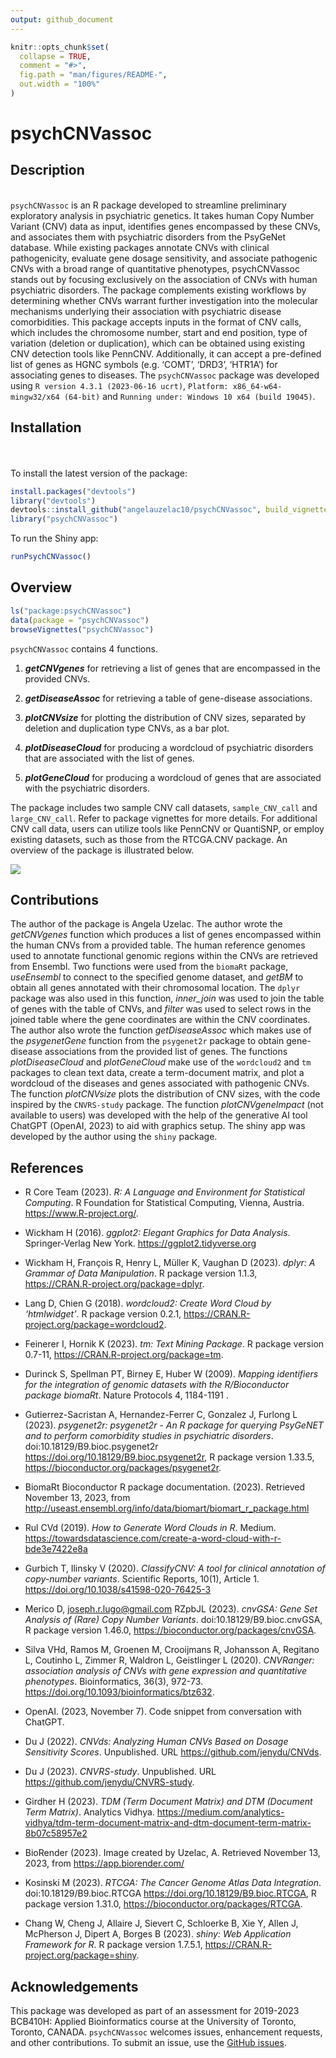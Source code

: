 ```yaml
---
output: github_document
---
```


<!-- README.md is generated from README.Rmd. Please edit that file -->

```r
knitr::opts_chunk$set(
  collapse = TRUE,
  comment = "#>",
  fig.path = "man/figures/README-",
  out.width = "100%"
)
```
# psychCNVassoc

## Description

<br>
`psychCNVassoc` is an R package developed to streamline preliminary exploratory analysis in psychiatric genetics. It takes human Copy Number Variant (CNV) data as input, identifies genes encompassed by these CNVs, and associates them with psychiatric disorders from the PsyGeNet database. While existing packages annotate CNVs with clinical pathogenicity, evaluate gene dosage sensitivity, and associate pathogenic CNVs with a broad range of quantitative phenotypes, psychCNVassoc stands out by focusing exclusively on the association of CNVs with human psychiatric disorders. The package complements existing workflows by determining whether CNVs warrant further investigation into the molecular mechanisms underlying their association with psychiatric disease comorbidities. This package accepts inputs in the format of CNV calls, which includes the chromosome number, start and end position, type of variation (deletion or duplication), which can be obtained using existing CNV detection tools like PennCNV. Additionally, it can accept a pre-defined list of genes as HGNC symbols (e.g. ‘COMT’, ‘DRD3’, 'HTR1A') for associating genes to diseases. The `psychCNVassoc` package was developed using `R version 4.3.1 (2023-06-16 ucrt)`, `Platform: x86_64-w64-mingw32/x64 (64-bit)` and `Running under: Windows 10 x64 (build 19045)`.


## Installation

<br>
<br>
To install the latest version of the package:
```r
install.packages("devtools")
library("devtools")
devtools::install_github("angelauzelac10/psychCNVassoc", build_vignettes = TRUE)
library("psychCNVassoc")
```


To run the Shiny app:
```r
runPsychCNVassoc()
```


## Overview


```r
ls("package:psychCNVassoc")
data(package = "psychCNVassoc") 
browseVignettes("psychCNVassoc")
```

`psychCNVassoc` contains 4 functions.

1.  ***getCNVgenes*** for retrieving a list of genes that are encompassed in the
provided CNVs.

2.  ***getDiseaseAssoc*** for retrieving a table of gene-disease associations.

3.  ***plotCNVsize*** for plotting the distribution of CNV sizes, separated by deletion and duplication type CNVs, as a bar plot. 

4.  ***plotDiseaseCloud*** for producing a wordcloud of psychiatric disorders that are associated with the list of genes. 

5.  ***plotGeneCloud*** for producing a wordcloud of genes that are associated with the psychiatric disorders. 

The package includes two sample CNV call datasets, `sample_CNV_call` and `large_CNV_call`. Refer to package vignettes for more details. For additional CNV call data, users can utilize tools like PennCNV or QuantiSNP, or employ existing datasets, such as those from the RTCGA.CNV package. An overview of the package is illustrated below. 


![](./inst/extdata/psychCNVassoc_example_figure.png)

## Contributions


The author of the package is Angela Uzelac. The author wrote the *getCNVgenes* function which produces a list of genes encompassed within the human CNVs from a provided table. The human reference genomes used to annotate functional genomic regions within the CNVs are retrieved from Ensembl. Two functions were used from the `biomaRt` package,
*useEnsembl* to connect to the specified genome dataset, and *getBM* to obtain all genes annotated with their chromosomal location. The `dplyr` package was also used in this function, *inner_join* was used to join the table of genes with the table of CNVs, and *filter* was used to select rows in the joined table where the gene coordinates are within the CNV coordinates. The author also wrote the function *getDiseaseAssoc* which makes use of the *psygenetGene* function from the `psygenet2r` package to obtain gene-disease associations from the provided list of genes. The functions *plotDiseaseCloud* and *plotGeneCloud* make use of the `wordcloud2` and `tm` packages to clean text data, create a term-document matrix, and plot a wordcloud of the diseases and genes associated with pathogenic CNVs. The function *plotCNVsize* plots the distribution of CNV sizes, with the code inspired by the `CNVRS-study` package. The function *plotCNVgeneImpact* (not available to users) was developed with the help of the generative AI tool ChatGPT (OpenAI, 2023) to aid with graphics setup. The shiny app was developed by the author using the `shiny` package.

## References

- R Core Team (2023). _R: A Language and Environment for Statistical Computing_. R Foundation for Statistical Computing, Vienna, Austria. <https://www.R-project.org/>.

- Wickham H (2016). _ggplot2: Elegant Graphics for Data Analysis_. Springer-Verlag New York. <https://ggplot2.tidyverse.org>

- Wickham H, François R, Henry L, Müller K, Vaughan D (2023). _dplyr: A Grammar of Data Manipulation_. R package version 1.1.3, <https://CRAN.R-project.org/package=dplyr>.

- Lang D, Chien G (2018). _wordcloud2: Create Word Cloud by 'htmlwidget'_. R package version 0.2.1, <https://CRAN.R-project.org/package=wordcloud2>.

- Feinerer I, Hornik K (2023). _tm: Text Mining Package_. R package version 0.7-11, <https://CRAN.R-project.org/package=tm>.

- Durinck S, Spellman PT, Birney E, Huber W (2009). _Mapping identifiers for the integration of genomic datasets with the R/Bioconductor package biomaRt_. Nature Protocols 4, 1184-1191 .

- Gutierrez-Sacristan A, Hernandez-Ferrer C, Gonzalez J, Furlong L (2023). _psygenet2r: psygenet2r - An R package for querying PsyGeNET and to perform comorbidity studies in psychiatric disorders_. doi:10.18129/B9.bioc.psygenet2r <https://doi.org/10.18129/B9.bioc.psygenet2r>, R package version 1.33.5, <https://bioconductor.org/packages/psygenet2r>.

- BiomaRt Bioconductor R package documentation. (2023). Retrieved November 13, 2023, from <http://useast.ensembl.org/info/data/biomart/biomart_r_package.html>

- Rul CVd (2019). _How to Generate Word Clouds in R_. Medium. <https://towardsdatascience.com/create-a-word-cloud-with-r-bde3e7422e8a>

- Gurbich T, Ilinsky V (2020). _ClassifyCNV: A tool for clinical annotation of copy-number variants_. Scientific Reports, 10(1), Article 1. <https://doi.org/10.1038/s41598-020-76425-3>

- Merico D, <joseph.r.lugo@gmail.com> RZpbJL (2023). _cnvGSA: Gene Set Analysis of (Rare) Copy Number Variants_. doi:10.18129/B9.bioc.cnvGSA, R package version 1.46.0, <https://bioconductor.org/packages/cnvGSA>.

- Silva VHd, Ramos M, Groenen M, Crooijmans R, Johansson A, Regitano L, Coutinho L, Zimmer R, Waldron L, Geistlinger L (2020). _CNVRanger: association analysis of CNVs with gene expression and quantitative phenotypes_. Bioinformatics, 36(3), 972-73. <https://doi.org/10.1093/bioinformatics/btz632>.

- OpenAI. (2023, November 7). Code snippet from conversation with ChatGPT.

- Du J (2022). _CNVds: Analyzing Human CNVs Based on Dosage Sensitivity Scores_. Unpublished. URL <https://github.com/jenydu/CNVds>.
  
- Du J (2023). _CNVRS-study_. Unpublished. URL <https://github.com/jenydu/CNVRS-study>.

- Girdher H (2023). _TDM (Term Document Matrix) and DTM (Document Term Matrix)_. Analytics Vidhya. <https://medium.com/analytics-vidhya/tdm-term-document-matrix-and-dtm-document-term-matrix-8b07c58957e2>

- BioRender (2023). Image created by Uzelac, A. Retrieved November 13, 2023, from <https://app.biorender.com/>

-  Kosinski M (2023). _RTCGA: The Cancer Genome Atlas Data Integration_. doi:10.18129/B9.bioc.RTCGA <https://doi.org/10.18129/B9.bioc.RTCGA>, R package version 1.31.0, <https://bioconductor.org/packages/RTCGA>.

- Chang W, Cheng J, Allaire J, Sievert C, Schloerke B, Xie Y, Allen J, McPherson J, Dipert A, Borges B (2023). _shiny: Web Application Framework for R_. R package version 1.7.5.1, <https://CRAN.R-project.org/package=shiny>.



## Acknowledgements

This package was developed as part of an assessment for 2019-2023 BCB410H: Applied Bioinformatics course at the University of Toronto, Toronto, CANADA. `psychCNVassoc` welcomes issues, enhancement requests, and other contributions. To submit an issue, use the [GitHub issues](https://github.com/angelauzelac10/psychCNVassoc/issues).

